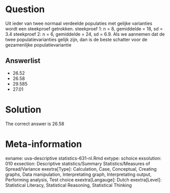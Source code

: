 Question
========

Uit ieder van twee normaal verdeelde populaties met gelijke varianties wordt een steekproef getrokken.
steekproef 1: n = 8, gemiddelde = 18, sd = 3.4
steekproef 2: n = 6, gemiddelde = 24, sd = 6.9. Als we aannemen dat de twee populatievarianties gelijk zijn, dan is de beste schatter voor de gezamenlijke populatievariantie 

Answerlist
----------
* 26.52
* 26.58
* 29.585
* 27.01

Solution
========

The correct answer is  26.58 

Meta-information
================
exname: uva-descriptive statistics-631-nl.Rmd 
extype: schoice 
exsolution: 010 
exsection: Descriptive statistics/Summary Statistics/Measures of Spread/Variance
exextra[Type]: Calculation, Case, Conceptual, Creating graphs, Data manipulation, Interpretating graph, Interpretating output, Performing analysis, Test choice 
exextra[Langauge]: Dutch 
exextra[Level]: Statistical Literacy, Statistical Reasoning, Statistical Thinking 

